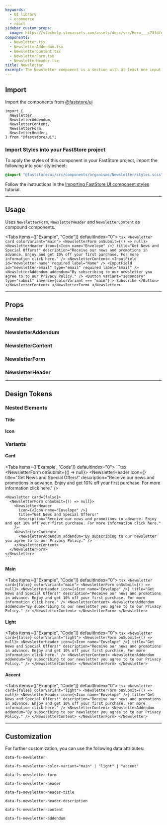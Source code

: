 ```yaml
---
keywords:
  - UI library
  - ecommerce
  - react
sidebar_custom_props:
  image: https://vtexhelp.vtexassets.com/assets/docs/src/Hero___c73fdfe80ce87c2ccc4701c07e9d5398.png
components:
  - Newsletter.tsx
  - NewsletterAddendum.tsx
  - NewsletterContent.tsx
  - NewsletterForm.tsx
  - NewsletterHeader.tsx
title: Newsletter
excerpt: The Newsletter component is a section with at least one input text with an action allowing users to submit their input.
---
```


## Import

Import the components from [@faststore/ui](/../docs/guides/faststore/components-index)

```tsx
import {
  Newsletter,
  NewsletterAddendum,
  NewsletterContent,
  NewsletterForm,
  NewsletterHeader,
} from "@faststore/ui";
```

### Import Styles into your FastStore project

To apply the styles of this component in your FastStore project, import the following into your stylesheet:

```scss
@import "@faststore/ui/src/components/organisms/Newsletter/styles.scss";
```

Follow the instructions in the [Importing FastStore UI component styles](https://developers.vtex.com/docs/guides/faststore/using-themes-importing-ui-components-styles) tutorial.

---

## Usage

Uses `NewsletterForm`, `NewsletterHeader` and `NewsletterContent` as compound components.

<Tabs items={["Example", "Code"]} defaultIndex="0">
  <Tab>
    <OverviewSection>
      <NewsletterUsage />
    </OverviewSection>
  </Tab>
  <Tab>
    ```tsx
    <Newsletter card colorVariant="main">
      <NewsletterForm onSubmit={() => null}>
        <NewsletterHeader
          icon={<Icon name="Envelope" />}
          title="Get News and Special Offers!"
          description="Receive our news and promotions in advance. Enjoy and get 10% off your first purchase. For more information click here."
        />
        <NewsletterContent>
          <InputField id="newsletter-name" required label="Name" />
          <InputField
            id="newsletter-email"
            type="email"
            required
            label="Email"
          />
          <NewsletterAddendum addendum="By subscribing to our newsletter you agree to to our Privacy Policy." />
          <Button
            variant="secondary"
            type="submit"
            inverse={colorVariant === "main"}
          >
            Subscribe
          </Button>
        </NewsletterContent>
      </NewsletterForm>
    </Newsletter>
    ```
  </Tab>
</Tabs>

---

## Props

### Newsletter

<ComponentPropsSection component="Newsletter" />

### NewsletterAddendum

<ComponentPropsSection component="NewsletterAddendum" />

### NewsletterContent

<ComponentPropsSection component="NewsletterContent" />

### NewsletterForm

<ComponentPropsSection component="NewsletterForm" />

### NewsletterHeader

<ComponentPropsSection component="NewsletterHeader" />

---

## Design Tokens

<TokenTable>
  <TokenRow
    token="--fs-newsletter-padding-mobile"
    value="var(--fs-spacing-5)"
  />
  <TokenRow
    token="--fs-newsletter-padding-desktop"
    value="var(--fs-spacing-9) 10%"
  />
  <TokenRow
    token="--fs-newsletter-border-radius"
    value="var(--fs-border-radius)"
  />
</TokenTable>

### Nested Elements

#### Title

<TokenTable>
  <TokenRow
    token="--fs-newsletter-title-size"
    value="var(--fs-text-size-title-section)"
  />
  <TokenRow
    token="--fs-newsletter-title-weight"
    value="var(--fs-text-weight-bold)"
  />
</TokenTable>

#### Icon

<TokenTable>
  <TokenRow token="--fs-newsletter-icon-size" value="var(--fs-spacing-5)" />
</TokenTable>

### Variants

#### Card

<Tabs items={['Example', 'Code']} defaultIndex="0">
  <Tab>
    <OverviewSection>
      <NewsletterUsage card/>
    </OverviewSection>
    <OverviewSection>
      <NewsletterUsage />
    </OverviewSection>
  </Tab>
  <Tab>
    ```tsx
    <Newsletter card>
      <NewsletterForm onSubmit={() => null}>
        <NewsletterHeader
          icon={<Icon name="Envelope" />}
          title="Get News and Special Offers!"
          description="Receive our news and promotions in advance. Enjoy and get 10% off your first purchase. For more information click here."
        />
        <NewsletterContent>
          <NewsletterAddendum addendum="By subscribing to our newsletter you agree to to our Privacy Policy." />
        </NewsletterContent>
      </NewsletterForm>
    </Newsletter>

    <Newsletter card={false}>
      <NewsletterForm onSubmit={() => null}>
        <NewsletterHeader
          icon={<Icon name="Envelope" />}
          title="Get News and Special Offers!"
          description="Receive our news and promotions in advance. Enjoy and get 10% off your first purchase. For more information click here."
        />
        <NewsletterContent>
          <NewsletterAddendum addendum="By subscribing to our newsletter you agree to to our Privacy Policy." />
        </NewsletterContent>
      </NewsletterForm>
    </Newsletter>
    ```

  </Tab>
</Tabs>

<TokenTable>
  <TokenRow
    token="--fs-newsletter-card-border-radius"
    value="var(--fs-border-radius)"
  />
</TokenTable>

#### Main

<Tabs items={["Example", "Code"]} defaultIndex="0">
  <Tab>
    <OverviewSection>
      <NewsletterUsage />
    </OverviewSection>
  </Tab>
  <Tab>
    ```tsx
    <Newsletter card={false} colorVariant="main">
      <NewsletterForm onSubmit={() => null}>
        <NewsletterHeader
          icon={<Icon name="Envelope" />}
          title="Get News and Special Offers!"
          description="Receive our news and promotions in advance. Enjoy and get 10% off your first purchase. For more information click here."
        />
        <NewsletterContent>
          <NewsletterAddendum addendum="By subscribing to our newsletter you agree to to our Privacy Policy." />
        </NewsletterContent>
      </NewsletterForm>
    </Newsletter>
    ```
  </Tab>
</Tabs>

<TokenTable>
  <TokenRow
    token="--fs-newsletter-main-bkg-color"
    value="var(--fs-color-primary-bkg)"
  />
  <TokenRow
    token="--fs-newsletter-main-text-color"
    value="var(--fs-color-primary-text)"
  />
</TokenTable>

#### Light

<Tabs items={["Example", "Code"]} defaultIndex="0">
  <Tab>
    <OverviewSection>
      <NewsletterUsage colorVariant="light" />
    </OverviewSection>
  </Tab>
  <Tab>
    ```tsx
    <Newsletter card={false} colorVariant="light">
      <NewsletterForm onSubmit={() => null}>
        <NewsletterHeader
          icon={<Icon name="Envelope" />}
          title="Get News and Special Offers!"
          description="Receive our news and promotions in advance. Enjoy and get 10% off your first purchase. For more information click here."
        />
        <NewsletterContent>
          <NewsletterAddendum addendum="By subscribing to our newsletter you agree to to our Privacy Policy." />
        </NewsletterContent>
      </NewsletterForm>
    </Newsletter>
    ```
  </Tab>
</Tabs>

<TokenTable>
  <TokenRow
    token="--fs-newsletter-light-bkg-color"
    value="var(--fs-color-secondary-bkg-light)"
  />
  <TokenRow
    token="--fs-newsletter-light-text-color"
    value="var(--fs-color-text-display)"
  />
</TokenTable>

#### Accent

<Tabs items={["Example", "Code"]} defaultIndex="0">
  <Tab>
    <OverviewSection>
      <NewsletterUsage colorVariant="accent" />
    </OverviewSection>
  </Tab>
  <Tab>
    ```tsx
    <Newsletter card={false} colorVariant="light">
      <NewsletterForm onSubmit={() => null}>
        <NewsletterHeader
          icon={<Icon name="Envelope" />}
          title="Get News and Special Offers!"
          description="Receive our news and promotions in advance. Enjoy and get 10% off your first purchase. For more information click here."
        />
        <NewsletterContent>
          <NewsletterAddendum addendum="By subscribing to our newsletter you agree to to our Privacy Policy." />
        </NewsletterContent>
      </NewsletterForm>
    </Newsletter>
    ```
  </Tab>
</Tabs>

<TokenTable>
  <TokenRow
    token="--fs-newsletter-accent-bkg-color"
    value="var(--fs-color-highlighted-bkg)"
  />
  <TokenRow
    token="--fs-newsletter-accent-text-color"
    value="var(--fs-newsletter-light-text-color)"
  />
</TokenTable>

---

## Customization

For further customization, you can use the following data attributes:

`data-fs-newsletter`

`data-fs-newsletter-color-variant="main" | "light" | "accent"`

`data-fs-newsletter-form`

`data-fs-newsletter-header`

`data-fs-newsletter-header-title`

`data-fs-newsletter-header-description`

`data-fs-newsletter-content`

`data-fs-newsletter-addendum`

